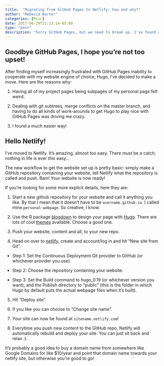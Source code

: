 ```yaml
---
title:  "Migrating from GitHub Pages to Netlify: how and why?"
author: "Rebecca Barter"
categories: [Misc]
date: 2017-06-29T21:13:14-05:00
type: "post" 
description: "Sorry GitHub Pages, but we need to break up. I've found a new web hosting service." 
---
```


## Goodbye GitHub Pages, I hope you're not too upset!

After finding myself increasingly frustrated with GitHub Pages inability to cooperate with my website engine of choice, Hugo, I've decided to make a move. Here are the reasons why:

1. Having all of my project pages being subpages of my personal page felt weird.

1. Dealing with git subtrees, merge conflicts on the master branch, and having to do all kinds of work-arounds to get Hugo to play nice with GitHub Pages was driving me crazy. 

1. I found a much easier way!


## Hello Netlify!

I've moved to Netlify. It's amazing, almost too easy. There *must* be a catch; nothing in life is ever *this* easy... 

The new workflow to get the website set up is pretty basic: simply make a GitHub repository containing your website, tell Netlify what the repository is called and push. Bam! Your website is now ready!

If you're looking for some more explicit details, here they are:

1. Start a new github repository for your website and call it anything you like. By that I mean that it doesn't have to be `username.github.io`. I called mine `personal-webpage`. So creative, I know.

1. Use the R package [blogdown](https://bookdown.org/yihui/blogdown/) to design your page with [Hugo](https://gohugo.io/). There are lots of cool [themes](https://themes.gohugo.io/) available. Choose a good one. 

1. Push your website, content and all, to your new repo. 

1. Head on over to [netlify](https://app.netlify.com/), create and account/log in and hit "New site from Git".

- Step 1: Set the Continuous Deployment Git provider to GitHub (or whichever provider you use). 

- Step 2: Choose the repository containing your website. 

- Step 3: Set the Build command to hugo_0.19 (or whichever version you want), and the Publish directory to "public" (this is the folder in which Hugo by default puts the actual webpage files when it's built). 

5. Hit "Deploy site".

6. If you like you can choose to "Change site name".

7. Your site can now be found at `sitename.netlify.com`!

8. Everytime you push new content to the GitHub repo, Netlify will automatically rebuild and deploy your site. You can just sit back and relax :).

It's probably a good idea to buy a domain name from somewhere like Google Domains for like $10/year and point that domain name towards your netlify site, but otherwise you're good to go!



